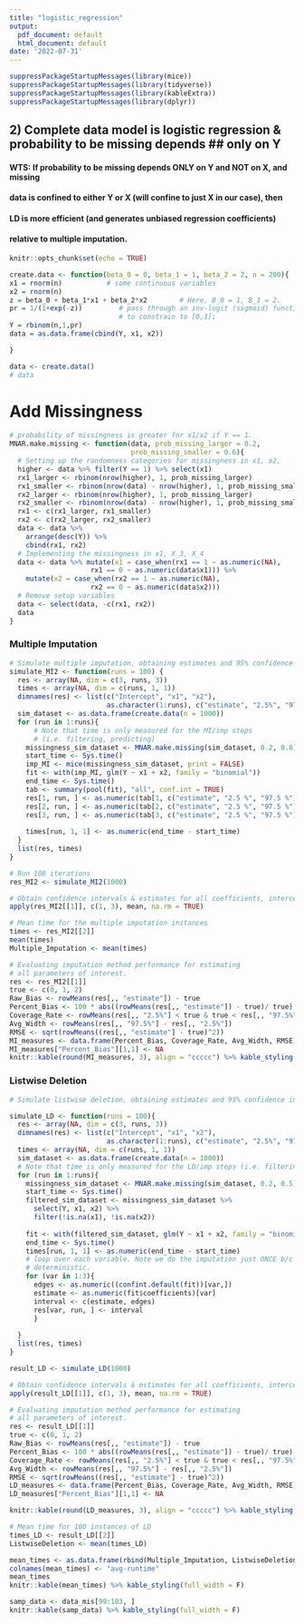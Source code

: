 ```yaml
---
title: "logistic_regression"
output:
  pdf_document: default
  html_document: default
date: '2022-07-31'
---
```

```r
suppressPackageStartupMessages(library(mice))
suppressPackageStartupMessages(library(tidyverse))
suppressPackageStartupMessages(library(kableExtra))
suppressPackageStartupMessages(library(dplyr))

```

## 2) Complete data model is logistic regression & probability to be missing depends ## only on Y

#### WTS: If probability to be missing depends ONLY on Y and NOT on X, and missing 
#### data is confined to either Y or X (will confine to just X in our case), then
#### LD is more efficient (and generates unbiased regression coefficients) 
####  relative to multiple imputation.
```r
knitr::opts_chunk$set(echo = TRUE)
```




```r
create.data <- function(beta_0 = 0, beta_1 = 1, beta_2 = 2, n = 200){
x1 = rnorm(n)           # some continuous variables 
x2 = rnorm(n)
z = beta_0 + beta_1*x1 + beta_2*x2        # Here, B_0 = 1, B_1 = 2.
pr = 1/(1+exp(-z))         # pass through an inv-logit (sigmoid) function to
                           # to constrain to [0,1];
Y = rbinom(n,1,pr)   
data = as.data.frame(cbind(Y, x1, x2))

}

```
```r
data <- create.data()
# data

```



# Add Missingness
```r
# probability of missingness is greater for x1/x2 if Y == 1.
MNAR.make.missing <- function(data, prob_missing_larger = 0.2, 
                              prob_missing_smaller = 0.6){
  # Setting up the randomness categories for missingness in x1, x2,  
  higher <- data %>% filter(Y == 1) %>% select(x1) 
  rx1_larger <- rbinom(nrow(higher), 1, prob_missing_larger)
  rx1_smaller <- rbinom(nrow(data) - nrow(higher), 1, prob_missing_smaller)
  rx2_larger <- rbinom(nrow(higher), 1, prob_missing_larger)
  rx2_smaller <- rbinom(nrow(data) - nrow(higher), 1, prob_missing_smaller)
  rx1 <- c(rx1_larger, rx1_smaller)
  rx2 <- c(rx2_larger, rx2_smaller)
  data <- data %>% 
    arrange(desc(Y)) %>%
    cbind(rx1, rx2)
  # Implementing the missingness in x1, X_3, X_4
  data <- data %>% mutate(x1 = case_when(rx1 == 1 ~ as.numeric(NA), 
                    rx1 == 0 ~ as.numeric(data$x1))) %>%
    mutate(x2 = case_when(rx2 == 1 ~ as.numeric(NA), 
                    rx2 == 0 ~ as.numeric(data$x2)))
  # Remove setup variables
  data <- select(data, -c(rx1, rx2)) 
  data
}

```


### Multiple Imputation

```r
# Simulate multiple imputation, obtaining estimates and 95% confidence interval.
simulate_MI2 <- function(runs = 100) {
  res <- array(NA, dim = c(3, runs, 3))
  times <- array(NA, dim = c(runs, 1, 1))
  dimnames(res) <- list(c("Intercept", "x1", "x2"),
                        as.character(1:runs), c("estimate", "2.5%", "97.5%"))
  sim_dataset <- as.data.frame(create.data(n = 1000))
  for (run in 1:runs){
      # Note that time is only measured for the MI/imp steps 
      # (i.e. filtering, predicting)
    missingness_sim_dataset <- MNAR.make.missing(sim_dataset, 0.2, 0.8)
    start_time <- Sys.time()
    imp_MI <- mice(missingness_sim_dataset, print = FALSE)
    fit <- with(imp_MI, glm(Y ~ x1 + x2, family = "binomial"))
    end_time <- Sys.time()
    tab <- summary(pool(fit), "all", conf.int = TRUE)  
    res[1, run, ] <- as.numeric(tab[1, c("estimate", "2.5 %", "97.5 %")])  
    res[2, run, ] <- as.numeric(tab[2, c("estimate", "2.5 %", "97.5 %")])
    res[3, run, ] <- as.numeric(tab[3, c("estimate", "2.5 %", "97.5 %")])
    
    times[run, 1, 1] <- as.numeric(end_time - start_time)
  }
  list(res, times)
}

```

```r
# Run 100 iterations 
res_MI2 <- simulate_MI2(1000)
```


```r
# Obtain confidence intervals & estimates for all coefficients, intercept.
apply(res_MI2[[1]], c(1, 3), mean, na.rm = TRUE)

```

```r
# Mean time for the multiple imputation instances
times <- res_MI2[[2]]
mean(times)
Multiple_Imputation <- mean(times)

```



```r
# Evaluating imputation method performance for estimating
# all parameters of interest.
res <- res_MI2[[1]]
true <- c(0, 1, 2)
Raw_Bias <- rowMeans(res[,, "estimate"]) - true
Percent_Bias <- 100 * abs((rowMeans(res[,, "estimate"]) - true)/ true)
Coverage_Rate <- rowMeans(res[,, "2.5%"] < true & true < res[,, "97.5%"])
Avg_Width <- rowMeans(res[,, "97.5%"] - res[,, "2.5%"])
RMSE <- sqrt(rowMeans((res[,, "estimate"] - true)^2))
MI_measures <- data.frame(Percent_Bias, Coverage_Rate, Avg_Width, RMSE)
MI_measures["Percent_Bias"][1,1] <- NA
knitr::kable(round(MI_measures, 3), align = "ccccc") %>% kable_styling() %>% kable_styling(full_width = F)

```

###  Listwise Deletion

```r
# Simulate listwise deletion, obtaining estimates and 95% confidence interval.

simulate_LD <- function(runs = 100){
  res <- array(NA, dim = c(3, runs, 3))
  dimnames(res) <- list(c("Intercept", "x1", "x2"),
                        as.character(1:runs), c("estimate", "2.5%", "97.5%"))
  times <- array(NA, dim = c(runs, 1, 1))
  sim_dataset <- as.data.frame(create.data(n = 1000))
  # Note that time is only measured for the LD/imp steps (i.e. filtering, predicting)
  for (run in 1:runs){
    missingness_sim_dataset <- MNAR.make.missing(sim_dataset, 0.2, 0.5)
    start_time <- Sys.time()
    filtered_sim_dataset <- missingness_sim_dataset %>% 
      select(Y, x1, x2) %>%
      filter(!is.na(x1), !is.na(x2))
    
    fit <- with(filtered_sim_dataset, glm(Y ~ x1 + x2, family = "binomial"))
    end_time <- Sys.time()
    times[run, 1, 1] <- as.numeric(end_time - start_time)
    # loop over each variable. Note we do the imputation just ONCE b/c LD is 
    # deterministic.
    for (var in 1:3){
      edges <- as.numeric((confint.default(fit))[var,])
      estimate <- as.numeric(fit$coefficients)[var]
      interval <- c(estimate, edges)
      res[var, run, ] <- interval
      }
  
  }
  list(res, times)
}

```

```r
result_LD <- simulate_LD(1000)

```


```r
# Obtain confidence intervals & estimates for all coefficients, intercept.
apply(result_LD[[1]], c(1, 3), mean, na.rm = TRUE)

```

```r
# Evaluating imputation method performance for estimating
# all parameters of interest.
res <- result_LD[[1]]
true <- c(0, 1, 2)
Raw_Bias <- rowMeans(res[,, "estimate"]) - true
Percent_Bias <- 100 * abs((rowMeans(res[,, "estimate"]) - true)/ true)
Coverage_Rate <- rowMeans(res[,, "2.5%"] < true & true < res[,, "97.5%"])
Avg_Width <- rowMeans(res[,, "97.5%"] - res[,, "2.5%"])
RMSE <- sqrt(rowMeans((res[,, "estimate"] - true)^2))
LD_measures <- data.frame(Percent_Bias, Coverage_Rate, Avg_Width, RMSE)
LD_measures["Percent_Bias"][1,1] <- NA

knitr::kable(round(LD_measures, 3), align = "ccccc") %>% kable_styling() %>% kable_styling(full_width = F)

```

```r
# Mean time for 100 instances of LD
times_LD <- result_LD[[2]]
ListwiseDeletion <- mean(times_LD)

```

```r
mean_times <- as.data.frame(rbind(Multiple_Imputation, ListwiseDeletion), col.names = "average_runtime")
colnames(mean_times) <- "avg-runtime"
mean_times
knitr::kable(mean_times) %>% kable_styling(full_width = F)

```
```r
samp_data <- data_mis[99:103, ]
knitr::kable(samp_data) %>% kable_styling(full_width = F)

```


